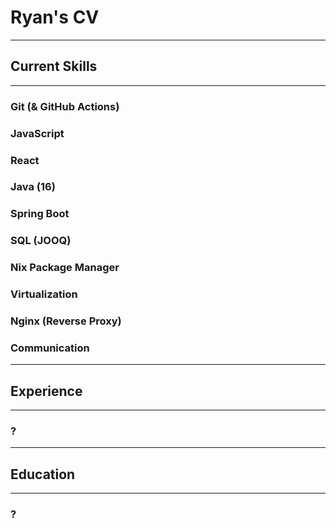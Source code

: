 # Ryan's CV
---
## Current Skills

---
### Git (& GitHub Actions)

### JavaScript

### React

### Java (16)

### Spring Boot

### SQL (JOOQ)

### Nix Package Manager

### Virtualization

### Nginx (Reverse Proxy)

### Communication

---
## Experience

---
### ?

---
## Education

---
### ?
